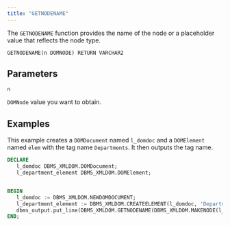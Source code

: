 ```yaml
---
title: "GETNODENAME"
---
```


The `GETNODENAME` function provides the name of the node or a placeholder value that reflects the node type.

```
GETNODENAME(n DOMNODE) RETURN VARCHAR2
```

## Parameters

`n`

`DOMNode` value you want to obtain.

## Examples

This example creates a `DOMDocument` named `l_domdoc` and a `DOMElement` named `elem` with the tag name `Departments`. It then outputs the tag name.

```sql
DECLARE
   l_domdoc DBMS_XMLDOM.DOMDocument;
   l_department_element DBMS_XMLDOM.DOMElement;


BEGIN
   l_domdoc := DBMS_XMLDOM.NEWDOMDOCUMENT;
   l_department_element := DBMS_XMLDOM.CREATEELEMENT(l_domdoc, 'Departments' );
   dbms_output.put_line(DBMS_XMLDOM.GETNODENAME(DBMS_XMLDOM.MAKENODE(l_department_element)));
END;
```
